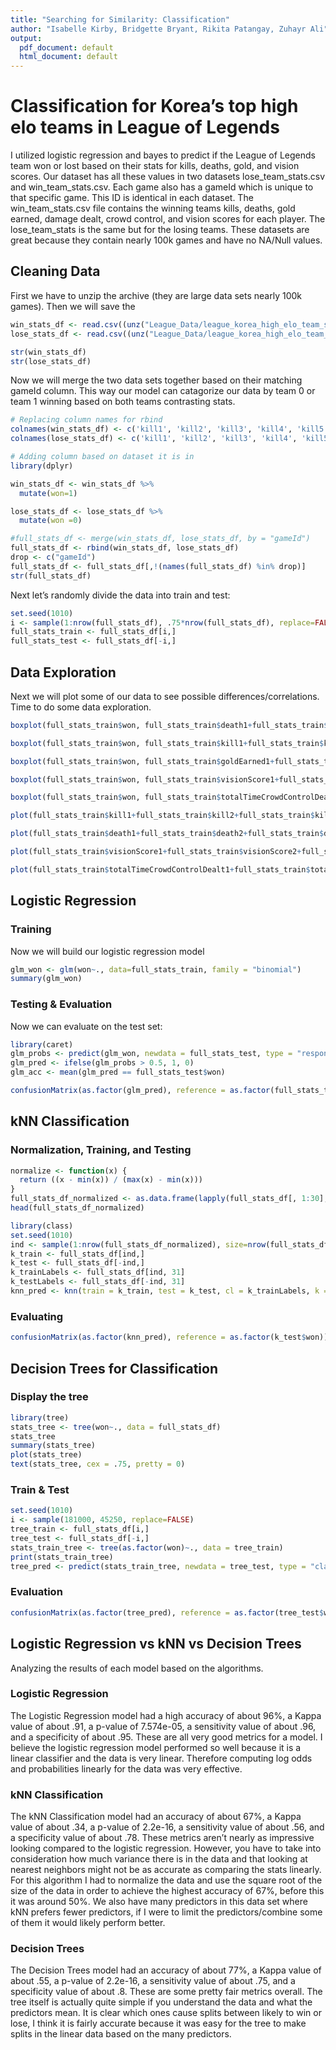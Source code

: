```yaml
---
title: "Searching for Similarity: Classification"
author: "Isabelle Kirby, Bridgette Bryant, Rikita Patangay, Zuhayr Ali"
output:
  pdf_document: default
  html_document: default
---
```


# Classification for Korea's top high elo teams in League of Legends

I utilized logistic regression and bayes to predict if the League of Legends team won or lost based on their stats for kills, deaths, gold, and vision scores. Our dataset has all these values in two datasets lose_team_stats.csv and win_team_stats.csv. Each game also has a gameId which is unique to that specific game. This ID is identical in each dataset. The win_team_stats.csv file contains the winning teams kills, deaths, gold earned, damage dealt, crowd control, and vision scores for each player. The lose_team_stats is the same but for the losing teams. These datasets are great because they contain nearly 100k games and have no NA/Null values. 


## Cleaning Data

First we have to unzip the archive (they are large data sets nearly 100k games). Then we will save the


```r

win_stats_df <- read.csv((unz("League_Data/league_korea_high_elo_team_stats.zip", "win_team_stats.csv")))
lose_stats_df <- read.csv((unz("League_Data/league_korea_high_elo_team_stats.zip", "lose_team_stats.csv")))

str(win_stats_df)
str(lose_stats_df)

```

Now we will merge the two data sets together based on their matching gameId column. This way our model can catagorize our data by team 0 or team 1 winning based on both teams contrasting stats.
```r
# Replacing column names for rbind
colnames(win_stats_df) <- c('kill1', 'kill2', 'kill3', 'kill4', 'kill5', 'death1', 'death2', 'death3', 'death4', 'death5', 'totalDamageDealtToChampions1', 'totalDamageDealtToChampions2', 'totalDamageDealtToChampions3', 'totalDamageDealtToChampions4', 'totalDamageDealtToChampions5', 'goldEarned1', 'goldEarned2', 'goldEarned3', 'goldEarned4', 'goldEarned5', 'visionScore1', 'visionScore2', 'visionScore3', 'visionScore4', 'visionScore5', 'totalTimeCrowdControlDealt1', 'totalTimeCrowdControlDealt2', 'totalTimeCrowdControlDealt3', 'totalTimeCrowdControlDealt4', 'totalTimeCrowdControlDealt5', 'gameId')
colnames(lose_stats_df) <- c('kill1', 'kill2', 'kill3', 'kill4', 'kill5', 'death1', 'death2', 'death3', 'death4', 'death5', 'totalDamageDealtToChampions1', 'totalDamageDealtToChampions2', 'totalDamageDealtToChampions3', 'totalDamageDealtToChampions4', 'totalDamageDealtToChampions5', 'goldEarned1', 'goldEarned2', 'goldEarned3', 'goldEarned4', 'goldEarned5', 'visionScore1', 'visionScore2', 'visionScore3', 'visionScore4', 'visionScore5', 'totalTimeCrowdControlDealt1', 'totalTimeCrowdControlDealt2', 'totalTimeCrowdControlDealt3', 'totalTimeCrowdControlDealt4', 'totalTimeCrowdControlDealt5', 'gameId')

# Adding column based on dataset it is in
library(dplyr)

win_stats_df <- win_stats_df %>%
  mutate(won=1)

lose_stats_df <- lose_stats_df %>%
  mutate(won =0)

#full_stats_df <- merge(win_stats_df, lose_stats_df, by = "gameId")
full_stats_df <- rbind(win_stats_df, lose_stats_df)
drop <- c("gameId")
full_stats_df <- full_stats_df[,!(names(full_stats_df) %in% drop)]
str(full_stats_df)
```
Next let's randomly divide the data into train and test:

```r
set.seed(1010)
i <- sample(1:nrow(full_stats_df), .75*nrow(full_stats_df), replace=FALSE)
full_stats_train <- full_stats_df[i,]
full_stats_test <- full_stats_df[-i,]
```


## Data Exploration

Next we will plot some of our data to see possible differences/correlations. Time to do some data exploration.

```r
boxplot(full_stats_train$won, full_stats_train$death1+full_stats_train$death2+full_stats_train$death3+full_stats_train$death4+full_stats_train$death5, main="Won and Deaths", xlab="Won", ylab="Total Deaths", outline = FALSE, col = 'aquamarine')

boxplot(full_stats_train$won, full_stats_train$kill1+full_stats_train$kill2+full_stats_train$kill3+full_stats_train$kill4+full_stats_train$kill5, main="Won and kills", xlab="Won", ylab="Total kills", outline = FALSE, col = 'azure')

boxplot(full_stats_train$won, full_stats_train$goldEarned1+full_stats_train$goldEarned2+full_stats_train$goldEarned3+full_stats_train$goldEarned4+full_stats_train$goldEarned5, main="Won and Gold Earned", xlab="Won", ylab="Total Gold Earned", outline = FALSE, col = 'beige')

boxplot(full_stats_train$won, full_stats_train$visionScore1+full_stats_train$visionScore2+full_stats_train$visionScore3+full_stats_train$visionScore4+full_stats_train$visionScore5, main="Won and Vision Score", xlab="Won", ylab="Total Vision Score", outline = FALSE, col = 'bisque')

boxplot(full_stats_train$won, full_stats_train$totalTimeCrowdControlDealt1+full_stats_train$totalTimeCrowdControlDealt2+full_stats_train$totalTimeCrowdControlDealt3+full_stats_train$totalTimeCrowdControlDealt4+full_stats_train$totalTimeCrowdControlDealt5, main="Won and totalTimeCrowdControlDealt", xlab="Won", ylab="Total totalTimeCrowdControlDealt", outline = FALSE, col='red')

plot(full_stats_train$kill1+full_stats_train$kill2+full_stats_train$kill3+full_stats_train$kill4+full_stats_train$kill5,full_stats_train$goldEarned1+full_stats_train$goldEarned2+full_stats_train$goldEarned3+full_stats_train$goldEarned4+full_stats_train$goldEarned5, main="Kills and Gold Earned", xlab="Kills", ylab="Total Gold Earned", col = rep(1:6))

plot(full_stats_train$death1+full_stats_train$death2+full_stats_train$death3+full_stats_train$death4+full_stats_train$death5,full_stats_train$goldEarned1+full_stats_train$goldEarned2+full_stats_train$goldEarned3+full_stats_train$goldEarned4+full_stats_train$goldEarned5, main="Deaths and Gold Earned", xlab="Deaths", ylab="Total Gold Earned", col = rep(6:12))

plot(full_stats_train$visionScore1+full_stats_train$visionScore2+full_stats_train$visionScore3+full_stats_train$visionScore4+full_stats_train$visionScore5,full_stats_train$goldEarned1+full_stats_train$goldEarned2+full_stats_train$goldEarned3+full_stats_train$goldEarned4+full_stats_train$goldEarned5, main="Vision Score and Gold Earned", xlab="Vision Score", ylab="Total Gold Earned", col = rep(12:18))

plot(full_stats_train$totalTimeCrowdControlDealt1+full_stats_train$totalTimeCrowdControlDealt2+full_stats_train$totalTimeCrowdControlDealt3+full_stats_train$totalTimeCrowdControlDealt4+full_stats_train$totalTimeCrowdControlDealt5,full_stats_train$goldEarned1+full_stats_train$goldEarned2+full_stats_train$goldEarned3+full_stats_train$goldEarned4+full_stats_train$goldEarned5, main="totalTimeCrowdControlDealt and Gold Earned", xlab="totalTimeCrowdControlDealt", ylab="Total Gold Earned", col = rep(18:24))

```

## Logistic Regression

### Training

Now we will build our logistic regression model
```r
glm_won <- glm(won~., data=full_stats_train, family = "binomial")
summary(glm_won)
```

### Testing & Evaluation

Now we can evaluate on the test set:

```r
library(caret)
glm_probs <- predict(glm_won, newdata = full_stats_test, type = "response")
glm_pred <- ifelse(glm_probs > 0.5, 1, 0)
glm_acc <- mean(glm_pred == full_stats_test$won)

confusionMatrix(as.factor(glm_pred), reference = as.factor(full_stats_test$won))
```
## kNN Classification

### Normalization, Training, and Testing

```r
normalize <- function(x) {
  return ((x - min(x)) / (max(x) - min(x)))
}
full_stats_df_normalized <- as.data.frame(lapply(full_stats_df[, 1:30], normalize))
head(full_stats_df_normalized)

library(class)
set.seed(1010)
ind <- sample(1:nrow(full_stats_df_normalized), size=nrow(full_stats_df_normalized) * .70, replace = FALSE)
k_train <- full_stats_df[ind,]
k_test <- full_stats_df[-ind,]
k_trainLabels <- full_stats_df[ind, 31]
k_testLabels <- full_stats_df[-ind, 31]
knn_pred <- knn(train = k_train, test = k_test, cl = k_trainLabels, k = 425) # I choose k = 425 because we have 181000 observations and the sqrt(181000) is 425
```


### Evaluating

```r

confusionMatrix(as.factor(knn_pred), reference = as.factor(k_test$won))

```

## Decision Trees for Classification

### Display the tree

```r
library(tree)
stats_tree <- tree(won~., data = full_stats_df)
stats_tree
summary(stats_tree)
plot(stats_tree)
text(stats_tree, cex = .75, pretty = 0)
```

### Train & Test

```r
set.seed(1010)
i <- sample(181000, 45250, replace=FALSE)
tree_train <- full_stats_df[i,]
tree_test <- full_stats_df[-i,]
stats_train_tree <- tree(as.factor(won)~., data = tree_train)
print(stats_train_tree)
tree_pred <- predict(stats_train_tree, newdata = tree_test, type = "class")
```

### Evaluation

```r
confusionMatrix(as.factor(tree_pred), reference = as.factor(tree_test$won))
```

## Logistic Regression vs kNN vs Decision Trees
Analyzing the results of each model based on the algorithms.

### Logistic Regression

The Logistic Regression model had a high accuracy of about 96%, a Kappa value of about .91, a p-value of 7.574e-05, a sensitivity value of about .96, and a specificity of about .95. These are all very good metrics for a model. I believe the logistic regression model performed so well because it is a linear classifier and the data is very linear. Therefore computing log odds and probabilities linearly for the data was very effective.

### kNN Classification

The kNN Classification model had an accuracy of about 67%, a Kappa value of about .34, a p-value of 2.2e-16, a sensitivity value of about .56, and a specificity value of about .78. These metrics aren't nearly as impressive looking compared to the logistic regression. However, you have to take into consideration how much variance there is in the data and that looking at nearest neighbors might not be as accurate as comparing the stats linearly. For this algorithm I had to normalize the data and use the square root of the size of the data in order to achieve the highest accuracy of 67%, before this it was around 50%. We also have many predictors in this data set where kNN prefers fewer predictors, if I were to limit the predictors/combine some of them it would likely perform better.

### Decision Trees

The Decision Trees model had an accuracy of about 77%, a Kappa value of about .55, a p-value of 2.2e-16, a sensitivity value of about .75, and a specificity value of about .8. These are some pretty fair metrics overall. The tree itself is actually quite simple if you understand the data and what the predictors mean. It is clear which ones cause splits between likely to win or lose, I think it is fairly accurate because it was easy for the tree to make splits in the linear data based on the many predictors.